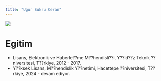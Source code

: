 ```yaml
---
title: "Ugur Sukru Ceran"
---
```


![](images/UGUR.JPG){fig-align="center"}

# Egitim

-   Lisans, Elektronik ve Haberle??me M??hendisli??i, Y??ld??z Teknik ??niversitesi, T??rkiye, 2012 - 2017.
-   Y??ksek Lisans, M??hendislik Y??netimi, Hacettepe ??niversitesi, T??rkiye, 2024 - devam ediyor.

# 
